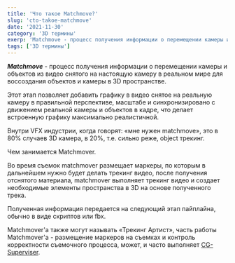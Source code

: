 ```yaml
---
title: 'Что такое Matchmove?'
slug: 'cto-takoe-matchmove'
date: '2021-11-30'
category: '3D термины'
exerp: 'Matchmove - процесс получения информации о перемещении камеры и объектов из видео...'
tags: ['3D термины']
---
```

***Matchmove*** - процесс получения информации о перемещении камеры и объектов из видео снятого на настоящую камеру в реальном мире для воссоздания объектов и камеры в 3D пространстве.


Этот этап позволяет добавить графику в видео снятое на реальную камеру в правильной перспективе, масштабе и синхронизировано с движением реальной камеры и объектов в кадре, что делает встроенную графику максимально реалистичной.


Внутри VFX индустрии, когда говорят: «мне нужен matchmove», это в 80% случаев 3D камера, в 20%, т.е. сильно реже, object трекинг.


Чем занимается Matchmover.

Во время съемок matchmover размещает маркеры, по которым в дальнейшем нужно будет делать трекинг видео, после получения отснятого материала, matchmover выполняет трекинг видео и создает необходимые элементы пространства в 3D на основе полученного трека.


Полученная информация передается на следующий этап пайплайна, обычно в виде скриптов или fbx.


Matchmover'а также могут называть «Трекинг Артист», часть работы Matchmover'а - размещение маркеров на съемках и контроль корректности съемочного процесса, может, и часто выполняет [CG-Superviser](/qa/chem-zanimaetsya-cg-supervisor).
